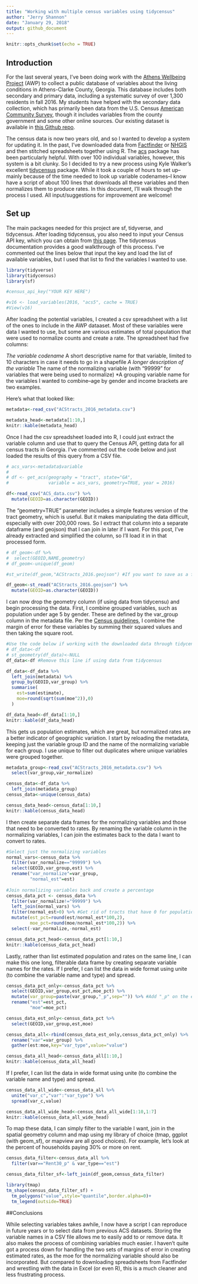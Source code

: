 ```yaml
---
title: "Working with multiple census variables using tidycensus"
author: "Jerry Shannon"
date: "January 29, 2018"
output: github_document
---
```


```r
knitr::opts_chunk$set(echo = TRUE)
```

## Introduction

For the last several years, I've been doing work with the [Athens Wellbeing Project](http://www.athenswellbeingproject.org) (AWP) to collect a public database of variables about the living conditions in Athens-Clarke County, Georgia. This database includes both secondary and primary data, including a systematic survey of over 1,300 residents in fall 2016. My students have helped with the secondary data collection, which has primarily been data from the U.S. Census [American Community Survey](https://www.census.gov/programs-surveys/acs), though it includes variables from the county government and some other online sources. Our existing dataset is available in [this Github repo](https://github.com/jshannon75/awp).

The census data is now two years old, and so I wanted to develop a system for updating it. In the past, I've downloaded data from [Factfinder](https://factfinder.census.gov/faces/nav/jsf/pages/index.xhtml) or [NHGIS](https://www.nhgis.org/) and then stitched spreadsheets together using R. The [acs](https://cran.r-project.org/web/packages/acs/acs.pdf) package has been particularly helpful. With over 100 individual variables, however, this system is a bit clunky. So I decided to try a new process using Kyle Walker's excellent [tidycensus](https://walkerke.github.io/tidycensus) package. While it took a couple of hours to set up--mainly because of the time needed to look up variable codenames--I know have a script of about 100 lines that downloads all these variables and then normalizes them to produce rates. In this document, I'll walk through the process I used. All input/suggestions for improvement are welcome!

## Set up
The main packages needed for this project are sf, tidyverse, and tidycensus. After loading tidycensus, you also need to input your Census API key, which you can obtain from [this page](https://api.census.gov/data/key_signup.html). The tidycensus documentation provides a good walkthrough of this process. I've commented out the lines below that input the key and load the list of available variables, but I used that list to find the variables I wanted to use.

```r
library(tidyverse)
library(tidycensus)
library(sf)

#census_api_key("YOUR KEY HERE")

#v16 <- load_variables(2016, "acs5", cache = TRUE)
#View(v16)
```

After loading the potential variables, I created a csv spreadsheet with a list of the ones to include in the AWP dataaset. Most of these variables were data I wanted to use, but some are various estimates of total population that were used to normalize counts and create a rate. The spreadsheet had five columns:

*The variable codename
*A short descriptive name for that variable, limited to 10 characters in case it needs to go in a shapefile
*A longer description of the variable
*The name of the normalizing variable (with "99999" for variables that were being used to normalize)
*A grouping variable name for the variables I wanted to combine--age by gender and income brackets are two examples.

Here's what that looked like:

```r
metadata<-read_csv("ACStracts_2016_metadata.csv")

metadata_head<-metadata[1:10,]
knitr::kable(metadata_head)
```

Once I had the csv spreadsheet loaded into R, I could just extract the variable column and use that to query the Census API, getting data for all census tracts in Georgia. I've commented out the code below and just loaded the results of this query from a CSV file.

```r
# acs_vars<-metadata$variable
# 
# df <- get_acs(geography = "tract", state="GA",
#               variable = acs_vars, geometry=TRUE, year = 2016)

df<-read_csv("ACS_data.csv") %>%
  mutate(GEOID=as.character(GEOID))
```

The "geometry=TRUE" parameter includes a simple features version of the tract geometry, which is useful. But it makes manipulating the data difficult, especially with over 200,000 rows. So I extract that column into a separate dataframe (and geojson) that I can join in later if I want. For this post, I've already extracted and simplified the column, so I'll load it in in that processed form.

```r
# df_geom<-df %>%
#  select(GEOID,NAME,geometry)
# df_geom<-unique(df_geom)

#st_write(df_geom,"ACStracts_2016.geojson") #If you want to save as a file

df_geom<-st_read("ACStracts_2016.geojson") %>%
  mutate(GEOID=as.character(GEOID))
```

I can now drop the geometry column (if using data from tidycensu) and begin processing the data. First, I combine grouped variables, such as population under age 5 by gender. These are defined by the var_group column in the metadata file. Per the [Census guidelines](https://census.gov/content/dam/Census/programs-surveys/acs/guidance/training-presentations/20170419_MOE.pdf), I combine the margin of error for these variables by summing their squared values and then taking the square root.

```r
#Use the code below if working with the downloaded data through tidycensus
# df_data<-df 
# st_geometry(df_data)<-NULL
df_data<-df #Remove this line if using data from tidycensus

df_data<-df_data %>%
  left_join(metadata) %>%
  group_by(GEOID,var_group) %>%
  summarise(
    est=sum(estimate),
    moe=round(sqrt(sum(moe^2)),0)
  )

df_data_head<-df_data[1:10,]
knitr::kable(df_data_head)
```

This gets us population estimates, which are great, but normalized rates are a better indicator of geographic variation. I start by reloading the metadata, keeping just the variable group ID and the name of the normalizing variable for each group. I use unique to filter out duplicates where unique variables were grouped together.

```r
metadata_group<-read_csv("ACStracts_2016_metadata.csv") %>%
  select(var_group,var_normalize)

census_data<-df_data %>%
  left_join(metadata_group) 
census_data<-unique(census_data)

census_data_head<-census_data[1:10,]
knitr::kable(census_data_head)
```

I then create separate data frames for the normalizing variables and those that need to be converted to rates. By renaming the variable column in the normalizing variables, I can join the estimates back to the data I want to convert to rates. 

```r
#Select just the normalizing variables 
normal_vars<-census_data %>%
  filter(var_normalize=="99999") %>%
  select(GEOID,var_group,est) %>%
  rename("var_normalize"=var_group,
         "normal_est"=est)
  
#Join normalizing variables back and create a percentage
census_data_pct <- census_data %>%
  filter(var_normalize!="99999") %>%
  left_join(normal_vars) %>%
  filter(normal_est>0) %>% #Get rid of tracts that have 0 for population
  mutate(est_pct=round(est/normal_est*100,2),
         moe_pct=round(moe/normal_est*100,2)) %>%
  select(-var_normalize,-normal_est)

census_data_pct_head<-census_data_pct[1:10,]
knitr::kable(census_data_pct_head)
```

Lastly, rather than list estimated population and rates on the same line, I can make this one long, filterable data frame by creating separate variable names for the rates. If I prefer, I can list the data in wide format using unite (to combine the variable name and type) and spread.

```r
census_data_pct_only<-census_data_pct %>%
  select(GEOID,var_group,est_pct,moe_pct) %>%
  mutate(var_group=paste(var_group,"_p",sep="")) %>% #Add "_p" on the end of the variable name
  rename("est"=est_pct,
         "moe"=moe_pct)

census_data_est_only<-census_data_pct %>%
  select(GEOID,var_group,est,moe)

census_data_all<-rbind(census_data_est_only,census_data_pct_only) %>%
  rename("var"=var_group) %>%
  gather(est:moe,key="var_type",value="value") 

census_data_all_head<-census_data_all[1:10,]
knitr::kable(census_data_all_head)
```

If I prefer, I can list the data in wide format using unite (to combine the variable name and type) and spread.

```r
census_data_all_wide<-census_data_all %>%
  unite("var_c","var":"var_type") %>%
  spread(var_c,value)

census_data_all_wide_head<-census_data_all_wide[1:10,1:7]
knitr::kable(census_data_all_wide_head)
```

To map these data, I can simply filter to the variable I want, join in the spatial geometry column and map using my library of choice (tmap, ggplot (with geom_sf), or mapview are all good choices). For example, let's look at the percent of households paying 30% or more on rent.

```r
census_data_filter<-census_data_all %>%
  filter(var=="Rent30_p" & var_type=="est") 

census_data_filter_sf<-left_join(df_geom,census_data_filter)

library(tmap)
tm_shape(census_data_filter_sf) +
  tm_polygons("value",style="quantile",border.alpha=0)+
  tm_legend(outside=TRUE)
```

##Conclusions

While selecting variables takes awhile, I now have a script I can reproduce in future years or to select data from previous ACS datasets. Storing the variable names in a CSV file allows me to easily add to or remove data. It also makes the process of combining variables much easier. I haven't quite got a process down for handling the two sets of margins of error in creating estimated rates, as the moe for the normalizing variable should also be incorporated. But compared to downloading spreadsheets from Factfinder and wrestling with the data in Excel (or even R), this is a much cleaner and less frustrating process.